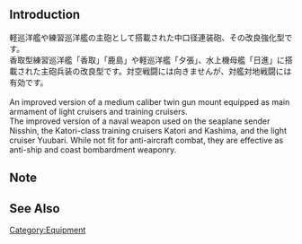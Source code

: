 {{EquipmentInfo|310}}

==Introduction==
軽巡洋艦や練習巡洋艦の主砲として搭載された中口径連装砲、その改良強化型です。<br>
香取型練習巡洋艦「香取」「鹿島」や軽巡洋艦「夕張」、水上機母艦「日進」に搭載された主砲兵装の改良型です。対空戦闘には向きませんが、対艦対地戦闘には有効です。
<br><br>
An improved version of a medium caliber twin gun mount equipped as main armament of light cruisers and training cruisers. <br>The improved version of a naval weapon used on the seaplane sender Nisshin, the Katori-class training cruisers Katori and Kashima, and the light cruiser Yuubari. While not fit for anti-aircraft combat, they are effective as anti-ship and coast bombardment weaponry.

==Note==


==See Also==

{{Equipmentlist}}
[[Category:Equipment]]